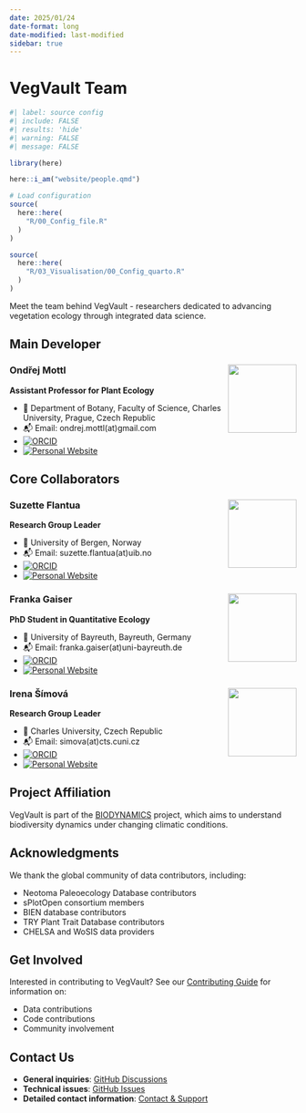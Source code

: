 ```yaml
---
date: 2025/01/24
date-format: long
date-modified: last-modified
sidebar: true
---
```


# VegVault Team

```r
#| label: source config
#| include: FALSE
#| results: 'hide'
#| warning: FALSE
#| message: FALSE

library(here)

here::i_am("website/people.qmd")

# Load configuration
source(
  here::here(
    "R/00_Config_file.R"
  )
)

source(
  here::here(
    "R/03_Visualisation/00_Config_quarto.R"
  )
)

```

Meet the team behind VegVault - researchers dedicated to advancing vegetation ecology through integrated data science.

## Main Developer

### Ondřej Mottl <img src="/Outputs/Figures/website/VS1_1572_zoom.jpg" align="right" width="120"/>

**Assistant Professor for Plant Ecology**

* 🏦 Department of Botany, Faculty of Science, Charles University, Prague, Czech Republic
* 📬 Email: ondrej.mottl(at)gmail.com
* [![ORCID](https://img.shields.io/badge/orcid-0000--0002--9796--5081-`r paste0(colors_data_short$greenLight)`.svg)](https://orcid.org/0000-0002-9796-5081)
* [![Personal Website](https://img.shields.io/badge/🔗-personal--website-`r paste0(colors_data_short$purpleLight)`.svg)](https://ondrejmottl.github.io/)

## Core Collaborators

### Suzette Flantua <img src="https://www.uib.no/sites/w3.uib.no/files/styles/user_thumbnail/public/pictures/picture-388168-1536217906.jpg?itok=yqGLK7Kg" align="right" width="120" />

**Research Group Leader**

* 🏦 University of Bergen, Norway 
* 📬 Email: suzette.flantua(at)uib.no
* [![ORCID](https://img.shields.io/badge/orcid-0000--0001--6526--3037-`r paste0(colors_data_short$greenLight)`.svg)](https://orcid.org/0000-0001-6526-3037)
* [![Personal Website](https://img.shields.io/badge/🔗-personal--website-`r paste0(colors_data_short$purpleLight)`.svg)](https://mountainsinmotion.w.uib.no/)

### Franka Gaiser <img src="https://www.spowi5.uni-bayreuth.de/pool/bilder/team/Gaiser_hp_2022.jpg" align="right" width="120" />

**PhD Student in Quantitative Ecology**

* 🏦 University of Bayreuth, Bayreuth, Germany
* 📬 Email: franka.gaiser(at)uni-bayreuth.de
* [![ORCID](https://img.shields.io/badge/orcid-0000--0003--2600--6603-`r paste0(colors_data_short$greenLight)`.svg)](https://orcid.org/0009-0003-2600-6603)
* [![Personal Website](https://img.shields.io/badge/🔗-personal--website-`r paste0(colors_data_short$purpleLight)`.svg)](https://www.spowi5.uni-bayreuth.de/en/team/Gaiser/index.php)

### Irena Šímová <img src="https://www.cts.cuni.cz/img/people/%C5%A0%C3%ADmov%C3%A1.jpg" align="right" width="120" />

**Research Group Leader**

* 🏦 Charles University, Czech Republic
* 📬 Email: simova(at)cts.cuni.cz
* [![ORCID](https://img.shields.io/badge/orcid-0000--0002--9474--569X-`r paste0(colors_data_short$greenLight)`.svg)](https://orcid.org/0000-0002-9474-569X)
* [![Personal Website](https://img.shields.io/badge/🔗-personal--website-`r paste0(colors_data_short$purpleLight)`.svg)](https://www.cts.cuni.cz/en/simova.html)

## Project Affiliation

VegVault is part of the [BIODYNAMICS](https://bit.ly/BIODYNAMICS) project, which aims to understand biodiversity dynamics under changing climatic conditions.

## Acknowledgments

We thank the global community of data contributors, including:

- Neotoma Paleoecology Database contributors
- sPlotOpen consortium members
- BIEN database contributors  
- TRY Plant Trait Database contributors
- CHELSA and WoSIS data providers

## Get Involved

Interested in contributing to VegVault? See our [Contributing Guide](/website/contribute.qmd) for information on:

- Data contributions
- Code contributions
- Community involvement

## Contact Us

- **General inquiries**: [GitHub Discussions](https://github.com/OndrejMottl/VegVault/discussions)
- **Technical issues**: [GitHub Issues](https://github.com/OndrejMottl/VegVault/issues)
- **Detailed contact information**: [Contact & Support](/website/contact.qmd)
